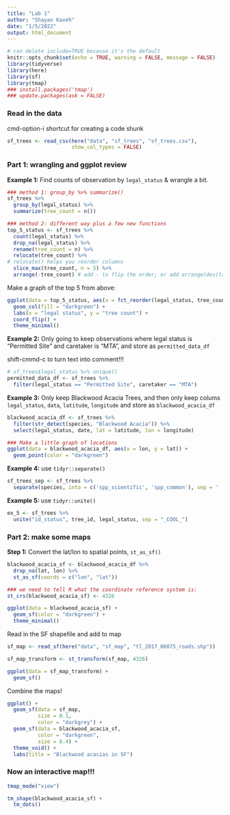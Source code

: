 ```yaml
---
title: "Lab 1"
author: "Shayan Kaveh"
date: "1/5/2022"
output: html_document
---
```


```r
# can delete include=TRUE because it's the default
knitr::opts_chunk$set(echo = TRUE, warning = FALSE, message = FALSE)
library(tidyverse)
library(here)
library(sf)
library(tmap)
### install.packages('tmap')
### update.packages(ask = FALSE)
```

### Read in the data

cmd-option-i shortcut for creating a code shunk

```r
sf_trees <- read_csv(here("data", "sf_trees", "sf_trees.csv"),
                     show_col_types = FALSE)
```

### Part 1: wrangling and ggplot review

**Example 1:** Find counts of observation by `legal_status` & wrangle a bit.

```r
### method 1: group_by %>% summarize()
sf_trees %>% 
  group_by(legal_status) %>% 
  summarize(tree_count = n())

### method 2: different way plus a few new functions
top_5_status <- sf_trees %>% 
  count(legal_status) %>% 
  drop_na(legal_status) %>% 
  rename(tree_count = n) %>% 
  relocate(tree_count) %>% 
# relocate() helps you reorder columns
  slice_max(tree_count, n = 5) %>% 
  arrange(-tree_count) # add - to flip the order; or add arrange(des(tree_count))
```

Make a graph of the top 5 from above:

```r
ggplot(data = top_5_status, aes(x = fct_reorder(legal_status, tree_count), y = tree_count)) +
  geom_col(fill = "darkgreen") +
  labs(x = "legal status", y = "tree count") +
  coord_flip() +
  theme_minimal()
```

**Example 2:** Only going to keep observations where legal status is "Permitted Site" and caretaker is "MTA", and store as `permitted_data_df`

shift-cmmd-c to turn text into comment!!! 
```r
# sf_trees$legal_status %>% unique()
permitted_data_df <- sf_trees %>%
  filter(legal_status == "Permitted Site", caretaker == "MTA")
```

**Example 3:** Only keep Blackwood Acacia Trees, and then only keep colums `legal_status`, `data`, `latitude`, `longitude` and store as `blackwood_acacia_df`

```r
blackwood_acacia_df <- sf_trees %>% 
  filter(str_detect(species, "Blackwood Acacia")) %>% 
  select(legal_status, date, lat = latitude, lon = longitude) 

### Make a little graph of locations
ggplot(data = blackwood_acacia_df, aes(x = lon, y = lat)) +
  geom_point(color = "darkgreen")
```

**Example 4:** use `tidyr::separate()`

```r
sf_trees_sep <- sf_trees %>% 
  separate(species, into = c('spp_scientific', 'spp_common'), sep = ' :: ')
```

**Example 5:** use `tidyr::unite()`

```r
ex_5 <- sf_trees %>% 
  unite("id_status", tree_id, legal_status, sep = "_COOL_")
```

### Part 2: make some maps

**Step 1:** Convert the lat/lon to spatial points, `st_as_sf()`

```r
blackwood_acacia_sf <- blackwood_acacia_df %>% 
  drop_na(lat, lon) %>% 
  st_as_sf(coords = c("lon", "lat"))

### we need to tell R what the coordinate reference system is:
st_crs(blackwood_acacia_sf) <- 4326

ggplot(data = blackwood_acacia_sf) +
  geom_sf(color = "darkgreen") + 
  theme_minimal()
```

Read in the SF shapefile and add to map

```r
sf_map <- read_sf(here("data", "sf_map", "tl_2017_06075_roads.shp"))

sf_map_transform <- st_transform(sf_map, 4326)

ggplot(data = sf_map_transform) +
  geom_sf()
```

Combine the maps!
```r
ggplot() +
  geom_sf(data = sf_map,
          size = 0.1,
          color = "darkgrey") +
  geom_sf(data = blackwood_acacia_sf, 
          color = "darkgreen",
          size = 0.4) +
  theme_void() +
  labs(title = "Blackwood acacias in SF")
```

### Now an interactive map!!!

```r
tmap_mode("view")

tm_shape(blackwood_acacia_sf) +
  tm_dots()
```

